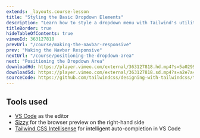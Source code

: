 ```yaml
---
extends: _layouts.course-lesson
title: "Styling the Basic Dropdown Elements"
description: "Learn how to style a dropdown menu with Tailwind's utility classes."
titleBorder: true
hideTableOfContents: true
vimeoId: 363127818
prevUrl: "/course/making-the-navbar-responsive"
prev: "Making the Navbar Responsive"
nextUrl: "/course/positioning-the-dropdown-area"
next: "Positioning the Dropdown Area"
downloadHd: https://player.vimeo.com/external/363127818.hd.mp4?s=5a02991f9f7fa16d0445e64d5be96022fa326bb5&profile_id=175&download=1
downloadSd: https://player.vimeo.com/external/363127818.sd.mp4?s=a2e7a4065b29c092c24c8109784e6b2470412f87&profile_id=165&download=1
sourceCode: https://github.com/tailwindcss/designing-with-tailwindcss/tree/master/04-building-a-dropdown-menu/01-styling-the-basic-dropdown-elements
---
```


## Tools used

- [VS Code](https://code.visualstudio.com/) as the editor
- [Sizzy](https://adamwathan.me/sizzy) for the browser preview on the right-hand side
- [Tailwind CSS Intellisense](https://marketplace.visualstudio.com/items?itemName=bradlc.vscode-tailwindcss) for intelligent auto-completion in VS Code
